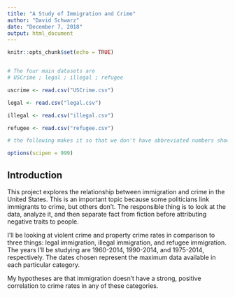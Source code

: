 ---
title: "A Study of Immigration and Crime"
author: "David Schwarz"
date: "December 7, 2018"
output: html_document
---

```{r setup, include=FALSE}
knitr::opts_chunk$set(echo = TRUE)


# The four main datasets are 
# USCrime ; legal ; illegal ; refugee

uscrime <- read.csv("USCrime.csv")

legal <- read.csv("legal.csv")

illegal <- read.csv("illegal.csv")

refugee <- read.csv("refugee.csv")

# the following makes it so that we don't have abbreviated numbers showing in the x and y axes.

options(scipen = 999)
```

## Introduction

This project explores the relationship between immigration and crime in the United States. This is an important topic because some politicians link immigrants to crime, but others don't. The responsible thing is to look at the data, analyze it, and then separate fact from fiction before attributing negative traits to people. 

I'll be looking at violent crime and property crime rates in comparison to three things: legal immigration, illegal immigration, and refugee immigration. The years I'll be studying are 1960-2014, 1990-2014, and 1975-2014, respectively. The dates chosen represent the maximum data available in each particular category. 

My hypotheses are that immigration doesn't have a strong, positive correlation to crime rates in any of these categories.
